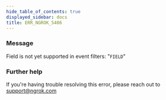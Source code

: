 ```yaml
---
hide_table_of_contents: true
displayed_sidebar: docs
title: ERR_NGROK_5406
---
```




### Message

Field is not yet supported in event filters: "`FIELD`"

<ErrorDetails error="err_ngrok_5406" />

### Further help

If you're having trouble resolving this error, please reach out to [support@ngrok.com](mailto:support@ngrok.com?subject=Help%20with%20ERR_NGROK_5406)
